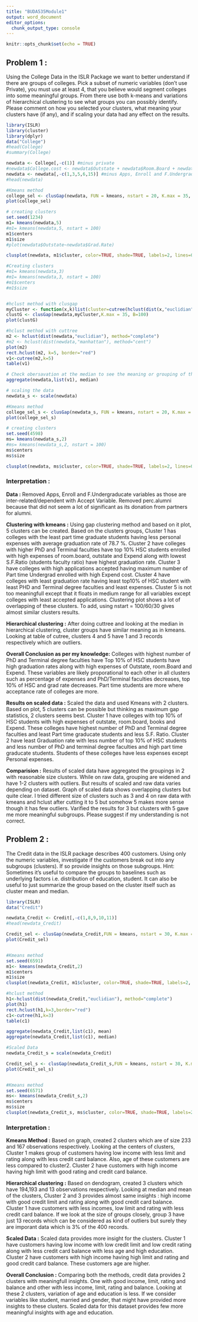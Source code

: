 ```yaml
---
title: "BUDA535Module1"
output: word_document
editor_options:
  chunk_output_type: console
---
```


```r
knitr::opts_chunk$set(echo = TRUE)
```

## Problem 1 :

Using the College Data in the ISLR Package we want to better understand if there are groups of colleges.  Pick a subset of numeric variables (don't use Private), you must use at least 4, that you believe would segment colleges into some meaningful groups.  From there use both k-means and variations of hierarchical clustering to see what groups you can possibly identify.  Please comment on how you selected your clusters, what meaning your clusters have (if any), and if scaling your data had any effect on the results.  


```r
library(ISLR)
library(cluster)
library(dplyr)
data("College")
#head(College)
#summary(College)

newdata <- College[,-c(1)] #minus private
#newdata$College.cost <- newdata$Outstate + newdata$Room.Board + newdata$Expend
newdata <- newdata[,-c(1,3,5,6,15)] #minus Apps, Enroll and F.Undergraduate and perc.alumni
#head(newdata)

#Kmeans method
college_sel <- clusGap(newdata, FUN = kmeans, nstart = 20, K.max = 35, B=80, iter.max=100)
plot(college_sel)

# creating clusters
set.seed(1234)
m1= kmeans(newdata,5)
#m1= kmeans(newdata,5, nstart = 100)
m1$centers
m1$size
#plot(newdata$Outstate~newdata$Grad.Rate)

clusplot(newdata, m1$cluster, color=TRUE, shade=TRUE, labels=2, lines=0)

#Creating clusters 
#m1= kmeans(newdata,3)
#m1= kmeans(newdata,3, nstart = 100)
#m1$centers
#m1$size


#hclust method with clusgap
myCluster <- function(x,k)list(cluster=cutree(hclust(dist(x,"euclidian"), method="complete"),k=k))
clustG <- clusGap(newdata,myCluster,K.max = 35, B=100)
plot(clustG)

#hclust method with cuttree
m2 <- hclust(dist(newdata,"euclidian"), method="complete")
#m2 <- hclust(dist(newdata,"manhattan"), method="cent")
plot(m2)
rect.hclust(m2, k=5, border="red")
v1<-cutree(m2,k=5)
table(v1)

# Check obersavation at the median to see the meaning or grouping of the clusters
aggregate(newdata,list(v1), median)

# scaling the data
newdata_s <- scale(newdata)

#Kmeans method
college_sel_s <- clusGap(newdata_s, FUN = kmeans, nstart = 20, K.max = 35, B=80, iter.max=100)
plot(college_sel_s)

# creating clusters
set.seed(4598)
ms= kmeans(newdata_s,2)
#ms= kmeans(newdata_s,2, nstart = 100)
ms$centers
ms$size

clusplot(newdata, ms$cluster, color=TRUE, shade=TRUE, labels=2, lines=0)
```


### Interpretation :

**Data :** Removed Apps, Enroll and F.Undergraducate variables as those are inter-related/dependent with Accept Variable. Removed perc.alumni because that did not seem a lot of significant as its donation from partners for alumni.

**Clustering with kmeans :** Using gap clustering method and based on it plot, 5 clusters can be created. Based on the clusters groups, Cluster 1 has colleges with the least part time graduate students having less personal expenses with average graduation rate of 78.7 %. 
Cluster 2 have colleges with higher PhD and Terminal faculties have top 10% HSC students enrolled with high expenses of room.board, outstate and Expend along with lowest S.F.Ratio (students faculty ratio) have highest graduation rate. 
Cluster 3 have colleges with high applications accepted having maximum number of Part time Undergrad enrolled with high Expend cost. 
Cluster 4 have colleges with least graduation rate having least top10% of HSC student with least PHD and Terminal degree faculties and least expenses. 
Cluster 5 is not too meaningfull except that it floats in medium range for all variables except colleges with least accepted applications. Clustering plot shows a lot of overlapping of these clusters. To add, using nstart = 100/60/30 gives almost similar clusters results.

**Hierarchical clustering :** After doing cuttree and looking at the median in hierarchical clustering, cluster groups have similar meaning as in kmeans. Looking at table of cutree, clusters 4 and 5 have 1 and 3 records respectively which are outliers. 

**Overall Conclusion as per my knowledge:** Colleges with highest number of PhD and Terminal degree faculties have Top 10% of HSC students have high graduation rates along with high expenses of Outstate, room.Board and Expend. These variables are likely proporational to each other in all clusters such as percentage of expenses and PhD/Terminal faculties decreases, top 10% of HSC and grad rate decreases. Part time students are more where acceptance rate of colleges are more.

**Results on scaled data :** Scaled the data and used Kmeans with 2 clusters. Based on plot, 5 clusters can be possible but thinking as maximum gap statistics, 2 clusters seems best. Cluster 1 have colleges with top 10% of HSC students with high expenses of outstate, room.board, books and Expend. These colleges have highest number of PhD and Terminal degree faculties and least Part time graducate students and less S.F. Ratio. Cluster 2 have least Graduation rate with less number of top 10% of HSC students and less number of PhD and terminal degree faculties and high part time graducate students. Students of these colleges have less expenses except Personal expenses. 

**Comparision :** Results of scaled data have aggregated the groupings in  2 with reasonable size clusters. While on raw data, grouping are widened and have 1-2 clusters with outliers. But results of scaled and raw data varies depending on dataset. Graph of scaled data shows overlapping clusters but quite clear. I tried different size of clusters such as 3 and 4 on raw data with kmeans and hclust after cutting it to 5 but somehow 5 makes more sense though it has few outliers. Varified the results for 3 but clusters with 5 gave me more meaningful subgroups. Please suggest if my understanding is not correct. 


## Problem 2 :
The Credit data in the ISLR package describes 400 customers.  Using only the numeric variables, investigate if the customers break out into any subgroups (clusters).  If so provide insights on those subgroups.  Hint:  Sometimes it's useful to compare the groups to baselines such as underlying factors i.e. distribution of education, student.  It can also be useful to just summarize the group based on the cluster itself such as cluster mean and median. 

```r
library(ISLR)
data("Credit")

newdata_Credit <- Credit[,-c(1,8,9,10,11)]
#head(newdata_Credit)

Credit_sel <- clusGap(newdata_Credit,FUN = kmeans, nstart = 30, K.max = 35, B=70, iter.max = 100 )
plot(Credit_sel)


#Kmeans method
set.seed(6591)
m1<- kmeans(newdata_Credit,2)
m1$centers
m1$size
clusplot(newdata_Credit, m1$cluster, color=TRUE, shade=TRUE, labels=2, lines=0)

#hclust method
h1<-hclust(dist(newdata_Credit,"euclidian"), method="complete")
plot(h1)
rect.hclust(h1,k=3,border="red")
c1<-cutree(h1,k=3)
table(c1)

aggregate(newdata_Credit,list(c1), mean)
aggregate(newdata_Credit,list(c1), median)

#Scaled Data
newdata_Credit_s = scale(newdata_Credit)

Credit_sel_s <- clusGap(newdata_Credit_s,FUN = kmeans, nstart = 30, K.max = 35, B=70, iter.max = 100 )
plot(Credit_sel_s)


#Kmeans method
set.seed(6571)
ms<- kmeans(newdata_Credit_s,2)
ms$centers
ms$size
clusplot(newdata_Credit_s, ms$cluster, color=TRUE, shade=TRUE, labels=2, lines=0)

```

### Interpretation :

**Kmeans Method :** Based on graph, created 2 clusters which are of size 233 and 167 observations respectively. Looking at the centers of clusters, Cluster 1 makes group of customers having low income with less limit and rating along with less credit card balance. Also, age of these customers are less compared to cluster2. Cluster 2 have customers with high income having high limit with good rating and credit card balance. 

**Hierarchical clustering :** Based on dendogram, created 3 clusters which have 194,193 and 13 observations respectively. Looking at median and mean of the clusters, Cluster 2 and 3 provides almost same insights : high income with good credit limit and rating along with good credit card balance. Cluster 1 have customers with less incomes, low limit and rating with less credit card balance. If we look at the size of groups closely, group 3 have just 13 records which can be considered as kind of outliers but surely they are imporant data which is 3% of the 400 records. 

**Scaled Data :** Scaled data provides more insight for the clusters. Cluster 1 have customers having low income with low credit limit and low credit rating along with less credit card balance with less age and high education. Cluster 2 have customers with high income having high limit and rating and good credit card balance. These customers age are higher. 

**Overall Conclusion :** Comparing both the methods, credit data provides 2 clusters with meaningfull insights. One with good income, limit, rating and balance and other with less income, limit, rating and balance. Looking at these 2 clusters, variation of age and education is less. If we consider variables like student, married and gender, that might have provided more insights to these clusters. Scaled data for this dataset provides few more meaningful insights with age and education. 

